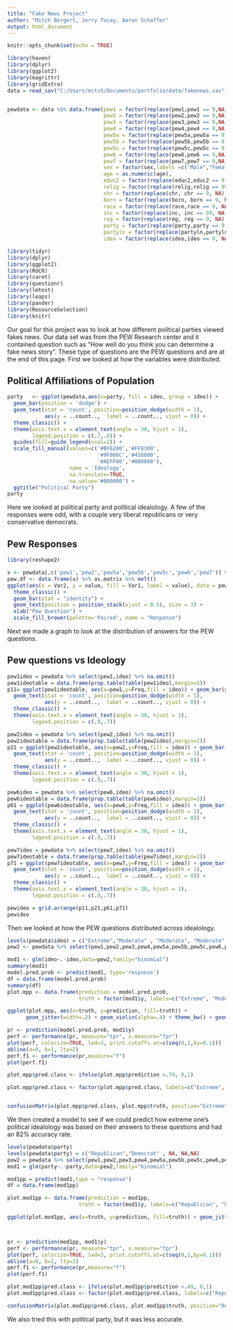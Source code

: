 ```yaml
---
title: "Fake News Project"
author: "Mitch Borgert, Jerry Tucay, Aaron Schaffer"
output: html_document
---
```


```r
knitr::opts_chunk$set(echo = TRUE)
```

```r
library(haven)
library(dplyr)
library(ggplot2)
library(magrittr)
library(gridExtra)
data = read_sav("C:/Users/mitch/Documents/portfolio/data/fakenews.sav")


pewdata <- data %$% data.frame(pew1 = factor(replace(pew1,pew1 == 9,NA),labels = c("Often","Sometimes","Hardly ever","Never")),
                               pew2 = factor(replace(pew2,pew2 == 9,NA),labels = c("Often","Sometimes","Hardly ever","Never")),
                               pew3 = factor(replace(pew3,pew3 == 9,NA),labels = c("Yes","No")),
                               pew4 = factor(replace(pew4,pew4 == 9,NA),labels = c("Yes","No")),
                               pew5a = factor(replace(pew5a,pew5a == 9,NA),labels = c("A great deal","A fair amount","Not much","None at all")),
                               pew5b = factor(replace(pew5b,pew5b == 9,NA),labels = c("A great deal","A fair amount","Not much","None at all")),
                               pew5c = factor(replace(pew5c,pew5c == 9,NA),labels = c("A great deal","A fair amount","Not much","None at all")),
                               pew6 = factor(replace(pew6,pew6 == 9,NA),labels = c("Very","Somewhat","Not very","Not at all")),
                               pew7 = factor(replace(pew7,pew7 == 9,NA),labels = c("Very","Somewhat","Not very","Not at all")),
                               sex = factor(sex,labels =c("Male","Female")),
                               age = as.numeric(age),
                               educ2 = factor(replace(educ2,educ2 == 9, NA),labels =c("Less than high school","High school incomplete","High school graduate","Some college","Associate degree","Bachelor degree","Some postgraduate","Postgraduate")),
                               relig = factor(replace(relig,relig == 99, NA),labels =c("Protestant","Roman Catholic","Mormon","Orthodox","Jewish","Muslim","Buddhist","Hindu","Atheist","Agnostic","Something else","Nothin in particulat","Christian","Unitarian")),
                               chr = factor(replace(chr, chr == 9, NA),labels =c("Yes","No")),
                               born = factor(replace(born, born == 9, NA),labels =c("Yes,world","No, would not")),
                               race = factor(replace(race,race == 9, NA),labels =c("White","Black or African American","Asian or Pacific Islander","Mixed race","Native American/American Indian","Other")),
                               inc = factor(replace(inc, inc == 99, NA),labels =c("Less than $10,000","$10,000 to under $20,000","$20,000 to under $30,000","$30,000 to under $40,000","$40,000 to under $50,000","$50,000 to under $75,000","$100,000 to under $150,000","$150,000 or over",NA)),
                               reg = factor(replace(reg, reg == 9, NA),labels=c(" Are you ABSOLUTELY CERTAIN that you are registered to vote at your current address","Are you PROBABLY registered, but there is a chance your registration has lapsed","Are you NOT registered to vote at your current address")),
                               party = factor(replace(party,party == 9, NA),labels=c("Republican","Democrat","Independent","No preference","Other party")),
                               partyln = factor(replace(partyln,partyln == 9, NA),labels = c("Republican","Democratic")),
                               ideo = factor(replace(ideo,ideo == 9, NA),labels=c("Very conservative","Conservative","Moderate","Libaral","Very libaral")))

```

```r
library(tidyr)
library(dplyr)
library(ggplot2)
library(ROCR)
library(caret)
library(questionr)
library(lmtest)
library(leaps)
library(pander)
library(ResourceSelection)
library(knitr)
```

Our goal for this project was to look at how different political parties viewed fakes news. Our data set was from the PEW Research center and it contained question such as "How well do you think you can determine a fake news story". These type of questions are the PEW questions and are at the end of this page. First we looked at how the variables were distributed.  

## Political Affiliations of Population

```r
party   <- ggplot(pewdata,aes(x=party, fill = ideo, group = ideo)) + 
  geom_bar(position = 'dodge') +
  geom_text(stat = 'count', position=position_dodge(width = 1),
            aes(y = ..count..,  label = ..count.., vjust = 0)) +
  theme_classic() +
  theme(axis.text.x = element_text(angle = 30, hjust = 1),
        legend.position = c(.7,.8)) + 
  guides(fill=guide_legend(ncol=2)) +
  scale_fill_manual(values=c('#BF6200','#FF8300',
                             '#9F008C','#416000',
                             '#AEFF00','#000000'),
                    name = 'Ideology',
                    na.translate=TRUE,
                    na.value='#000000') +
  ggtitle("Political Party")
party
```

Here we looked at political party and political idealology. A few of the responses were odd, with a couple very liberal republicans or very conservative democrats. 

## Pew Responses
  
```r
library(reshape2)

x <- pewdata[,c('pew1','pew2','pew5a','pew5b','pew5c','pew6','pew7')] %>% sapply(summary)
pew.df <- data.frame(x) %>% as.matrix %>% melt()
ggplot(aes(x = Var2, y = value, fill = Var1, label = value), data = pew.df) +
  theme_classic() +
  geom_bar(stat = "identity") +
  geom_text(position = position_stack(vjust = 0.5), size = 3) + 
  xlab("Pew Question") +
  scale_fill_brewer(palette='Paired', name = "Response")

```

Next we made a graph to look at the distribution of answers for the PEW questions. 

## Pew questions vs Ideology

```r

pew1ideo = pewdata %>% select(pew1,ideo) %>% na.omit()  
pew1ideotable = data.frame(prop.table(table(pew1ideo),margin=2))
p11= ggplot(pew1ideotable, aes(x=pew1,y=Freq,fill = ideo)) + geom_bar(position = "dodge",stat="identity") +
  geom_text(stat = 'count', position=position_dodge(width = 1),
            aes(y = ..count..,  label = ..count.., vjust = 0)) +
  theme_classic() +
  theme(axis.text.x = element_text(angle = 30, hjust = 1),
        legend.position = c(.9,.7))

pew2ideo = pewdata %>% select(pew2,ideo) %>% na.omit()  
pew2ideotable = data.frame(prop.table(table(pew2ideo),margin=2))
p21 = ggplot(pew2ideotable, aes(x=pew2,y=Freq,fill = ideo)) + geom_bar(position = "dodge",stat="identity") +
  geom_text(stat = 'count', position=position_dodge(width = 1),
            aes(y = ..count..,  label = ..count.., vjust = 0)) +
  theme_classic() +
  theme(axis.text.x = element_text(angle = 30, hjust = 1),
        legend.position = c(.9,.7))

pew6ideo = pewdata %>% select(pew6,ideo) %>% na.omit()  
pew6ideotable = data.frame(prop.table(table(pew6ideo),margin=2))
p61 = ggplot(pew6ideotable, aes(x=pew6,y=Freq,fill = ideo)) + geom_bar(position = "dodge",stat="identity") +
  geom_text(stat = 'count', position=position_dodge(width = 1),
            aes(y = ..count..,  label = ..count.., vjust = 0)) +
  theme_classic() +
  theme(axis.text.x = element_text(angle = 30, hjust = 1),
        legend.position = c(.9,.7))

pew7ideo = pewdata %>% select(pew7,ideo) %>% na.omit()  
pew7ideotable = data.frame(prop.table(table(pew7ideo),margin=2))
p71 = ggplot(pew7ideotable, aes(x=pew7,y=Freq,fill = ideo)) + geom_bar(position = "dodge",stat="identity") +
  geom_text(stat = 'count', position=position_dodge(width = 1),
            aes(y = ..count..,  label = ..count.., vjust = 0)) +
  theme_classic() +
  theme(axis.text.x = element_text(angle = 30, hjust = 1),
        legend.position = c(.9,.7))

pewideo = grid.arrange(p11,p21,p61,p71) 
pewideo
```

Then we looked at how the PEW questions distributed across idealology. 

```r
levels(pewdata$ideo) = c("Extreme","Moderate" , "Moderate", "Moderate","Extreme")
pew2 <- pewdata %>% select(pew1,pew2,pew3,pew4,pew5a,pew5b,pew5c,pew6,pew7,ideo,sex,age,educ2) %>% na.omit

mod1 <- glm(ideo~.-ideo,data=pew2,family="binomial")
summary(mod1)
model.pred.prob <- predict(mod1, type='response')
df = data.frame(model.pred.prob)
summary(df)
plot.mpp <- data.frame(prediction = model.pred.prob, 
                       truth = factor(mod1$y, labels=c("Extreme", "Moderate")))

ggplot(plot.mpp, aes(x=truth, y=prediction, fill=truth)) + 
      geom_jitter(width=.2) + geom_violin(alpha=.4) + theme_bw() + geom_hline(yintercept=.79)

pr <- prediction(model.pred.prob, mod1$y)
perf <- performance(pr, measure="tpr", x.measure="fpr")
plot(perf, colorize=TRUE, lwd=3, print.cutoffs.at=c(seq(0,1,by=0.1)))
abline(a=0, b=1, lty=2)
perf.f1 <- performance(pr,measure="f")
plot(perf.f1)

plot.mpp$pred.class <- ifelse(plot.mpp$prediction <.79, 0,1)

plot.mpp$pred.class <- factor(plot.mpp$pred.class, labels=c("Extreme", "Moderate"))


confusionMatrix(plot.mpp$pred.class, plot.mpp$truth, positive="Extreme")
```

We then created a model to see if we could predict how extreme one's political idealology was based on their answers to these questions and had an 82% accuracy rate. 

```r
levels(pewdata$party)
levels(pewdata$party) = c("Republican","Democrat" , NA, NA,NA)
pew2 = pewdata %>% select(pew1,pew2,pew3,pew4,pew5a,pew5b,pew5c,pew6,pew7,party,sex,age,educ2) %>% na.omit
mod1 = glm(party~.-party,data=pew2,family="binomial")

mod1pp = predict(mod1,type = "response")
df = data.frame(mod1pp)

plot.mod1pp <- data.frame(prediction = mod1pp, 
                       truth = factor(mod1$y, labels=c("Republican", "Democrat")))

ggplot(plot.mod1pp, aes(x=truth, y=prediction, fill=truth)) + geom_jitter(width=.2) + geom_violin(alpha=.4) + theme_bw()



pr <- prediction(mod1pp, mod1$y)
perf <- performance(pr, measure="tpr", x.measure="fpr")
plot(perf, colorize=TRUE, lwd=3, print.cutoffs.at=c(seq(0,1,by=0.1)))
abline(a=0, b=1, lty=2)
perf.f1 <- performance(pr,measure="f")
plot(perf.f1)

plot.mod1pp$pred.class <- ifelse(plot.mod1pp$prediction <.49, 0,1)
plot.mod1pp$pred.class <- factor(plot.mod1pp$pred.class, labels=c("Republican", "Democrat"))

confusionMatrix(plot.mod1pp$pred.class, plot.mod1pp$truth, positive="Republican")

```

We also tried this with political party, but it was less accurate.
